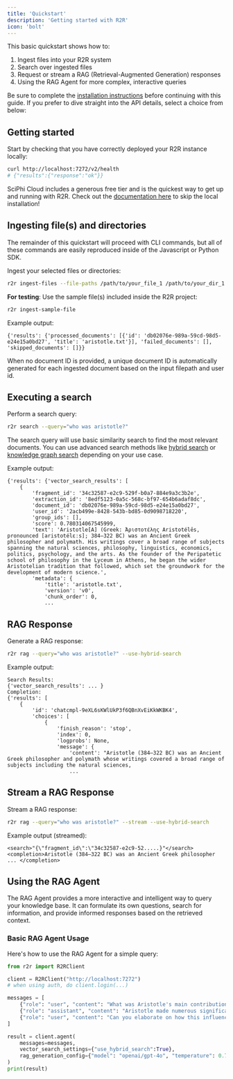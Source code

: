 ```yaml
---
title: 'Quickstart'
description: 'Getting started with R2R'
icon: 'bolt'
---
```


This basic quickstart shows how to:

1. Ingest files into your R2R system
2. Search over ingested files
3. Request or stream a RAG (Retrieval-Augmented Generation) responses
4. Using the RAG Agent for more complex, interactive queries

Be sure to complete the [installation instructions](/documentation/installation) before continuing with this guide. If you prefer to dive straight into the API details, select a choice from below:

<CardGroup cols={3}>
  <Card title="API Reference" icon="message-code" href="/api-reference/introduction" />
  <Card title="Python SDK" icon="python" href="/documentation/python-sdk" />
  <Card title="Javascript SDK" icon="js" href="/documentation/js-sdk" />
</CardGroup>


## Getting started

Start by checking that you have correctly deployed your R2R instance locally:

```bash
curl http://localhost:7272/v2/health
# {"results":{"response":"ok"}}
```

<Note>SciPhi Cloud includes a generous free tier and is the quickest way to get up and running with R2R. Check out the [documentation here](/sciphi-cloud/deploy) to skip the local installation! </Note>


## Ingesting file(s) and directories

The remainder of this quickstart will proceed with CLI commands, but all of these commands are easily reproduced inside of the Javascript or Python SDK.

Ingest your selected files or directories:

```bash
r2r ingest-files --file-paths /path/to/your_file_1 /path/to/your_dir_1 ...
```

**For testing**: Use the sample file(s) included inside the R2R project:

```bash
r2r ingest-sample-file
```

Example output:
```plaintext
{'results': {'processed_documents': [{'id': 'db02076e-989a-59cd-98d5-e24e15a0bd27', 'title': 'aristotle.txt'}], 'failed_documents': [], 'skipped_documents': []}}
```

<Info>When no document ID is provided, a unique document ID is automatically generated for each ingested document based on the input filepath and user id.</Info>

## Executing a search

Perform a search query:

```bash
r2r search --query="who was aristotle?"
```

The search query will use basic similarity search to find the most relevant documents. You can use advanced search methods like [hybrid search](/cookbooks/hybrid-search) or [knowledge graph search](/cookbooks/knowledge-graph) depending on your use case.

Example output:
```plaintext
{'results': {'vector_search_results': [
    {
        'fragment_id': '34c32587-e2c9-529f-b0a7-884e9a3c3b2e',
        'extraction_id': '8edf5123-0a5c-568c-bf97-654b6adaf8dc',
        'document_id': 'db02076e-989a-59cd-98d5-e24e15a0bd27',
        'user_id': '2acb499e-8428-543b-bd85-0d9098718220',
        'group_ids': [],
        'score': 0.780314067545999,
        'text': 'Aristotle[A] (Greek: Ἀριστοτέλης Aristotélēs, pronounced [aristotélɛːs]; 384–322 BC) was an Ancient Greek philosopher and polymath. His writings cover a broad range of subjects spanning the natural sciences, philosophy, linguistics, economics, politics, psychology, and the arts. As the founder of the Peripatetic school of philosophy in the Lyceum in Athens, he began the wider Aristotelian tradition that followed, which set the groundwork for the development of modern science.',
        'metadata': {
            'title': 'aristotle.txt',
            'version': 'v0',
            'chunk_order': 0,
            ...
```

## RAG Response

Generate a RAG response:

```bash
r2r rag --query="who was aristotle?" --use-hybrid-search
```

Example output:
```plaintext
Search Results:
{'vector_search_results': ... }
Completion:
{'results': [
    {
        'id': 'chatcmpl-9eXL6sKWlUkP3f6QBnXvEiKkWKBK4',
        'choices': [
            {
                'finish_reason': 'stop',
                'index': 0,
                'logprobs': None,
                'message': {
                    'content': "Aristotle (384–322 BC) was an Ancient Greek philosopher and polymath whose writings covered a broad range of subjects including the natural sciences,
                    ...
```

## Stream a RAG Response

Stream a RAG response:

```bash
r2r rag --query="who was aristotle?" --stream --use-hybrid-search
```

Example output (streamed):
```plaintext
<search>"{\"fragment_id\":\"34c32587-e2c9-52.....}"</search>
<completion>Aristotle (384–322 BC) was an Ancient Greek philosopher ... </completion>
```

## Using the RAG Agent

The RAG Agent provides a more interactive and intelligent way to query your knowledge base. It can formulate its own questions, search for information, and provide informed responses based on the retrieved context.

### Basic RAG Agent Usage

Here's how to use the RAG Agent for a simple query:

```python
from r2r import R2RClient

client = R2RClient("http://localhost:7272")
# when using auth, do client.login(...)

messages = [
    {"role": "user", "content": "What was Aristotle's main contribution to philosophy?"},
    {"role": "assistant", "content": "Aristotle made numerous significant contributions to philosophy, but one of his main contributions was in the field of logic and reasoning. He developed a system of formal logic, which is considered the first comprehensive system of its kind in Western philosophy. This system, often referred to as Aristotelian logic or term logic, provided a framework for deductive reasoning and laid the groundwork for scientific thinking."},
    {"role": "user", "content": "Can you elaborate on how this influenced later thinkers?"}
]

result = client.agent(
    messages=messages,
    vector_search_settings={"use_hybrid_search":True},
    rag_generation_config={"model": "openai/gpt-4o", "temperature": 0.7}
)
print(result)
```
